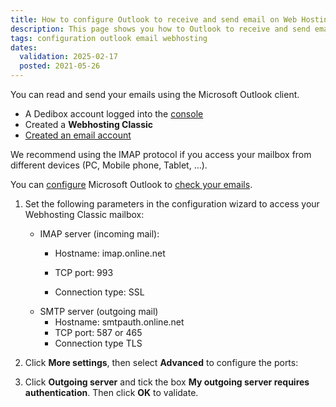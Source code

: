 ```yaml
---
title: How to configure Outlook to receive and send email on Web Hosting Classic
description: This page shows you how to Outlook to receive and send email on Scaleway Web Hosting Classic
tags: configuration outlook email webhosting
dates:
  validation: 2025-02-17
  posted: 2021-05-26
---
```




<WebhostingOnline />

You can read and send your emails using the Microsoft Outlook client.

<Requirements />

- A Dedibox account logged into the [console](https://console.online.net)
- Created a **Webhosting Classic**
- [Created an email account](/classic-hosting/how-to/create-email-account/)

<Message type="tip">
  We recommend using the IMAP protocol if you access your mailbox from different devices (PC, Mobile phone, Tablet, …).
</Message>

You can [configure](https://support.microsoft.com/en-us/office/add-an-email-account-to-outlook-6e27792a-9267-4aa4-8bb6-c84ef146101b) Microsoft Outlook to [check your emails](/classic-hosting/how-to/check-emails/).

1. Set the following parameters in the configuration wizard to access your Webhosting Classic mailbox:
    * IMAP server (incoming mail):
      * Hostname: imap.online.net
      * TCP port: 993

      * Connection type: SSL
    * SMTP server (outgoing mail)
      * Hostname: smtpauth.online.net
      * TCP port: 587 or 465
      * Connection type TLS

    <Lightbox image={image} alt="" />
2. Click **More settings**, then select **Advanced** to configure the ports:
    <Lightbox image={image2} alt />
3. Click **Outgoing server** and tick the box **My outgoing server requires authentication**. Then click **OK** to validate.
    <Lightbox image={image3} alt />


